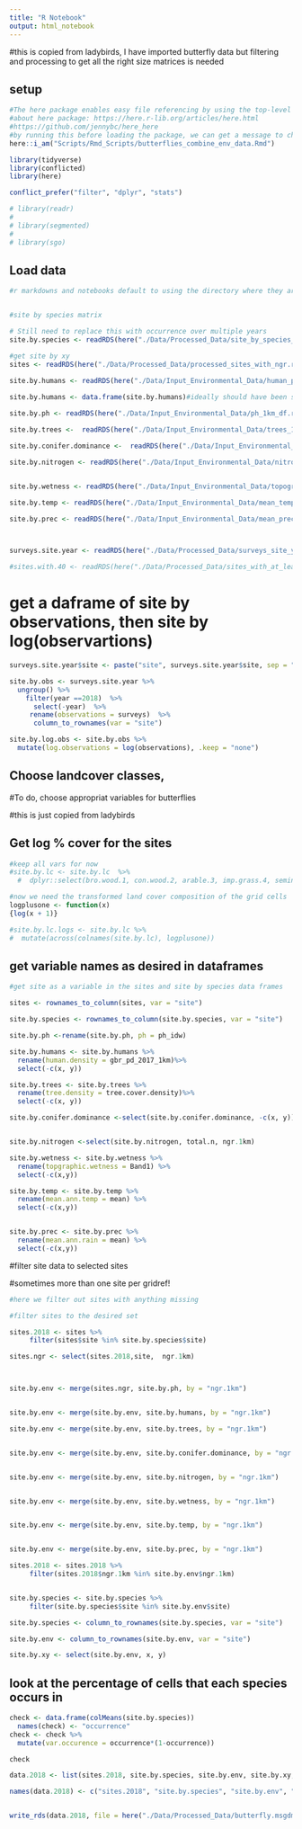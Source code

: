 ```yaml
---
title: "R Notebook"
output: html_notebook
---
```


#this is copied from ladybirds, I have imported butterfly data but filtering and processing to get all the right size matrices is needed

## setup
```r

#The here package enables easy file referencing by using the top-level directory of a file project to easily build file paths."
#about here package: https://here.r-lib.org/articles/here.html
#https://github.com/jennybc/here_here
#by running this before loading the package, we can get a message to check the correct root is being used
here::i_am("Scripts/Rmd_Scripts/butterflies_combine_env_data.Rmd")

library(tidyverse)
library(conflicted)
library(here)

conflict_prefer("filter", "dplyr", "stats")

# library(readr)
# 
# library(segmented)
# 
# library(sgo)


```


## Load data
```r
#r markdowns and notebooks default to using the directory where they are stored as the working directory


#site by species matrix

# Still need to replace this with occurrence over multiple years
site.by.species <- readRDS(here("./Data/Processed_Data/site_by_species_2018.rds"))

#get site by xy
sites <- readRDS(here("./Data/Processed_Data/processed_sites_with_ngr.rds"))

site.by.humans <- readRDS(here("./Data/Input_Environmental_Data/human_popn.rds"))

site.by.humans <- data.frame(site.by.humans)#ideally should have been saved as a df before writing as rds
 
site.by.ph <- readRDS(here("./Data/Input_Environmental_Data/ph_1km_df.rds"))

site.by.trees <-  readRDS(here("./Data/Input_Environmental_Data/trees_1km_df.rds"))

site.by.conifer.dominance <-  readRDS(here("./Data/Input_Environmental_Data/conifer_dominance_1km_df.rds"))

site.by.nitrogen <- readRDS(here("./Data/Input_Environmental_Data/nitro.rds"))


site.by.wetness <- readRDS(here("./Data/Input_Environmental_Data/topographic_wetness_df.rds"))

site.by.temp <- readRDS(here("./Data/Input_Environmental_Data/mean_temp_df.rds"))

site.by.prec <- readRDS(here("./Data/Input_Environmental_Data/mean_prec_df.rds"))



surveys.site.year <- readRDS(here("./Data/Processed_Data/surveys_site_year.rds"))

#sites.with.40 <- readRDS(here("./Data/Processed_Data/sites_with_at_least_40_years.rds"))


```

# get a daframe of site by observations, then site by log(observartions)
```r

surveys.site.year$site <- paste("site", surveys.site.year$site, sep = "_")

site.by.obs <- surveys.site.year %>%
  ungroup() %>%
    filter(year ==2018)  %>%
      select(-year)  %>%
     rename(observations = surveys)  %>%
      column_to_rownames(var = "site")

site.by.log.obs <- site.by.obs %>%
  mutate(log.observations = log(observations), .keep = "none")
```





## Choose landcover classes,






#To do, choose appropriat variables for butterflies






#this is just copied from ladybirds

## Get log % cover for the sites
```r

#keep all vars for now
#site.by.lc <- site.by.lc  %>%
  #  dplyr::select(bro.wood.1, con.wood.2, arable.3, imp.grass.4, seminat.grass.5to8, heath.9to10, freshwater.14, coastal.15to19, #urban.20, suburban.21)

#now we need the transformed land cover composition of the grid cells
logplusone <- function(x)
{log(x + 1)}

#site.by.lc.logs <- site.by.lc %>%
#  mutate(across(colnames(site.by.lc), logplusone)) 
```


## get variable names as desired in dataframes

```r
#get site as a variable in the sites and site by species data frames

sites <- rownames_to_column(sites, var = "site")

site.by.species <- rownames_to_column(site.by.species, var = "site")

site.by.ph <-rename(site.by.ph, ph = ph_idw)

site.by.humans <- site.by.humans %>%
  rename(human.density = gbr_pd_2017_1km)%>%
  select(-c(x, y))

site.by.trees <- site.by.trees %>%
  rename(tree.density = tree.cover.density)%>%
  select(-c(x, y)) 

site.by.conifer.dominance <-select(site.by.conifer.dominance, -c(x, y))


site.by.nitrogen <-select(site.by.nitrogen, total.n, ngr.1km)

site.by.wetness <- site.by.wetness %>%
  rename(topgraphic.wetness = Band1) %>%
  select(-c(x,y))

site.by.temp <- site.by.temp %>%
  rename(mean.ann.temp = mean) %>%
  select(-c(x,y))


site.by.prec <- site.by.prec %>%
  rename(mean.ann.rain = mean) %>%
  select(-c(x,y))

```

#filter site data to selected sites

#sometimes more than one site per gridref!
```r


#here we filter out sites with anything missing

#filter sites to the desired set 

sites.2018 <- sites %>%
     filter(sites$site %in% site.by.species$site)

sites.ngr <- select(sites.2018,site,  ngr.1km)



site.by.env <- merge(sites.ngr, site.by.ph, by = "ngr.1km")


site.by.env <- merge(site.by.env, site.by.humans, by = "ngr.1km") 

site.by.env <- merge(site.by.env, site.by.trees, by = "ngr.1km")


site.by.env <- merge(site.by.env, site.by.conifer.dominance, by = "ngr.1km")


site.by.env <- merge(site.by.env, site.by.nitrogen, by = "ngr.1km")


site.by.env <- merge(site.by.env, site.by.wetness, by = "ngr.1km")


site.by.env <- merge(site.by.env, site.by.temp, by = "ngr.1km")


site.by.env <- merge(site.by.env, site.by.prec, by = "ngr.1km")

```


```r



sites.2018 <- sites.2018 %>%
     filter(sites.2018$ngr.1km %in% site.by.env$ngr.1km)


site.by.species <- site.by.species %>%
     filter(site.by.species$site %in% site.by.env$site)

site.by.species <- column_to_rownames(site.by.species, var = "site")

site.by.env <- column_to_rownames(site.by.env, var = "site")

site.by.xy <- select(site.by.env, x, y)
```




## look at the percentage of cells that each species occurs in
```r
check <- data.frame(colMeans(site.by.species))
  names(check) <- "occurrence"
check <- check %>%
  mutate(var.occurence = occurrence*(1-occurrence))

check
```


```r

data.2018 <- list(sites.2018, site.by.species, site.by.env, site.by.xy, site.by.obs)

names(data.2018) <- c("sites.2018", "site.by.species", "site.by.env", "site.by.xy", "site.by.obs")


write_rds(data.2018, file = here("./Data/Processed_Data/butterfly.msgdm.data.2018.rds"))

```

